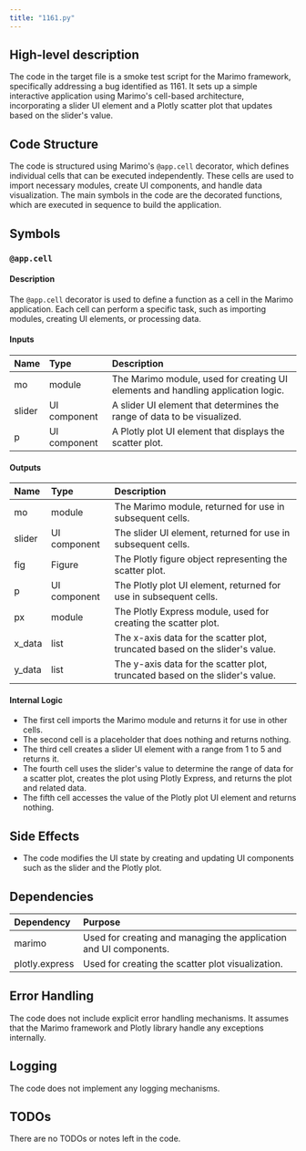 ```yaml
---
title: "1161.py"
---
```


## High-level description
The code in the target file is a smoke test script for the Marimo framework, specifically addressing a bug identified as 1161. It sets up a simple interactive application using Marimo's cell-based architecture, incorporating a slider UI element and a Plotly scatter plot that updates based on the slider's value.

## Code Structure
The code is structured using Marimo's `@app.cell` decorator, which defines individual cells that can be executed independently. These cells are used to import necessary modules, create UI components, and handle data visualization. The main symbols in the code are the decorated functions, which are executed in sequence to build the application.

## Symbols

### `@app.cell`
#### Description
The `@app.cell` decorator is used to define a function as a cell in the Marimo application. Each cell can perform a specific task, such as importing modules, creating UI elements, or processing data.

#### Inputs
| Name | Type | Description |
|:-----|:-----|:------------|
| mo | module | The Marimo module, used for creating UI elements and handling application logic. |
| slider | UI component | A slider UI element that determines the range of data to be visualized. |
| p | UI component | A Plotly plot UI element that displays the scatter plot. |

#### Outputs
| Name | Type | Description |
|:-----|:-----|:------------|
| mo | module | The Marimo module, returned for use in subsequent cells. |
| slider | UI component | The slider UI element, returned for use in subsequent cells. |
| fig | Figure | The Plotly figure object representing the scatter plot. |
| p | UI component | The Plotly plot UI element, returned for use in subsequent cells. |
| px | module | The Plotly Express module, used for creating the scatter plot. |
| x_data | list | The x-axis data for the scatter plot, truncated based on the slider's value. |
| y_data | list | The y-axis data for the scatter plot, truncated based on the slider's value. |

#### Internal Logic
- The first cell imports the Marimo module and returns it for use in other cells.
- The second cell is a placeholder that does nothing and returns nothing.
- The third cell creates a slider UI element with a range from 1 to 5 and returns it.
- The fourth cell uses the slider's value to determine the range of data for a scatter plot, creates the plot using Plotly Express, and returns the plot and related data.
- The fifth cell accesses the value of the Plotly plot UI element and returns nothing.

## Side Effects
- The code modifies the UI state by creating and updating UI components such as the slider and the Plotly plot.

## Dependencies
| Dependency | Purpose |
|:-----------|:--------|
| marimo | Used for creating and managing the application and UI components. |
| plotly.express | Used for creating the scatter plot visualization. |

## Error Handling
The code does not include explicit error handling mechanisms. It assumes that the Marimo framework and Plotly library handle any exceptions internally.

## Logging
The code does not implement any logging mechanisms.

## TODOs
There are no TODOs or notes left in the code.